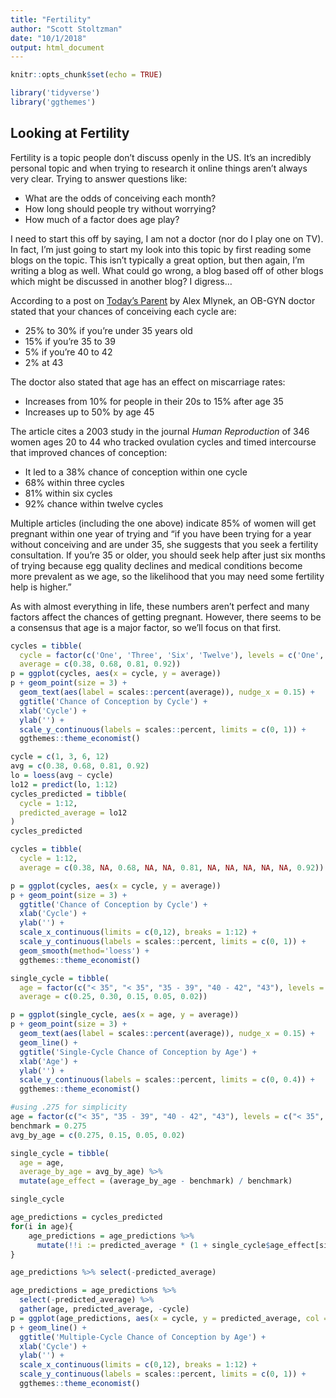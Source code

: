 ```yaml
---
title: "Fertility"
author: "Scott Stoltzman"
date: "10/1/2018"
output: html_document
---
```


```r
knitr::opts_chunk$set(echo = TRUE)

library('tidyverse')
library('ggthemes')
```

## Looking at Fertility

Fertility is a topic people don't discuss openly in the US. It's an incredibly personal topic and when trying to research it online things aren't always very clear. Trying to answer questions like:  

  - What are the odds of conceiving each month?
  - How long should people try without worrying?
  - How much of a factor does age play?

I need to start this off by saying, I am not a doctor (nor do I play one on TV). In fact, I'm just going to start my look into this topic by first reading some blogs on the topic. This isn't typically a great option, but then again, I'm writing a blog as well. What could go wrong, a blog based off of other blogs which might be discussed in another blog? I digress...

According to a post on [Today's Parent](https://www.todaysparent.com/getting-pregnant/trying-to-conceive/what-are-your-odds-of-getting-pregnant-each-month/) by Alex Mlynek, an OB-GYN doctor stated that your chances of conceiving each cycle are:  

  - 25% to 30% if you're under 35 years old
  - 15% if you're 35 to 39
  - 5% if you're 40 to 42
  - 2% at 43

The doctor also stated that age has an effect on miscarriage rates:  

  - Increases from 10% for people in their 20s to 15% after age 35
  - Increases up to 50% by age 45

The article cites a 2003 study in the journal *Human Reproduction* of 346 women ages 20 to 44 who tracked ovulation cycles and timed intercourse that improved chances of conception:  

  - It led to a 38% chance of conception within one cycle
  - 68% within three cycles
  - 81% within six cycles
  - 92% chance within twelve cycles
  
Multiple articles (including the one above) indicate 85% of women will get pregnant within one year of trying and "if you have been trying for a year without conceiving and are under 35, she suggests that you seek a fertility consultation. If you’re 35 or older, you should seek help after just six months of trying because egg quality declines and medical conditions become more prevalent as we age, so the likelihood that you may need some fertility help is higher."

As with almost everything in life, these numbers aren't perfect and many factors affect the chances of getting pregnant. However, there seems to be a consensus that age is a major factor, so we'll focus on that first.


```r
cycles = tibble(
  cycle = factor(c('One', 'Three', 'Six', 'Twelve'), levels = c('One', 'Three', 'Six', 'Twelve')),
  average = c(0.38, 0.68, 0.81, 0.92))
p = ggplot(cycles, aes(x = cycle, y = average))
p + geom_point(size = 3) + 
  geom_text(aes(label = scales::percent(average)), nudge_x = 0.15) + 
  ggtitle('Chance of Conception by Cycle') + 
  xlab('Cycle') + 
  ylab('') + 
  scale_y_continuous(labels = scales::percent, limits = c(0, 1)) + 
  ggthemes::theme_economist()
```



```r
cycle = c(1, 3, 6, 12)
avg = c(0.38, 0.68, 0.81, 0.92)
lo = loess(avg ~ cycle)
lo12 = predict(lo, 1:12)
cycles_predicted = tibble(
  cycle = 1:12,
  predicted_average = lo12
)
cycles_predicted
```


```r
cycles = tibble(
  cycle = 1:12,
  average = c(0.38, NA, 0.68, NA, NA, 0.81, NA, NA, NA, NA, NA, 0.92))

p = ggplot(cycles, aes(x = cycle, y = average))
p + geom_point(size = 3) + 
  ggtitle('Chance of Conception by Cycle') + 
  xlab('Cycle') + 
  ylab('') + 
  scale_x_continuous(limits = c(0,12), breaks = 1:12) + 
  scale_y_continuous(labels = scales::percent, limits = c(0, 1)) + 
  geom_smooth(method='loess') + 
  ggthemes::theme_economist()
```




```r
single_cycle = tibble(
  age = factor(c("< 35", "< 35", "35 - 39", "40 - 42", "43"), levels = c("< 35", "35 - 39", "40 - 42", "43")),
  average = c(0.25, 0.30, 0.15, 0.05, 0.02))

p = ggplot(single_cycle, aes(x = age, y = average)) 
p + geom_point(size = 3) + 
  geom_text(aes(label = scales::percent(average)), nudge_x = 0.15) + 
  geom_line() + 
  ggtitle('Single-Cycle Chance of Conception by Age') + 
  xlab('Age') +
  ylab('') +
  scale_y_continuous(labels = scales::percent, limits = c(0, 0.4)) + 
  ggthemes::theme_economist()
```

```r
#using .275 for simplicity
age = factor(c("< 35", "35 - 39", "40 - 42", "43"), levels = c("< 35", "35 - 39", "40 - 42", "43"))
benchmark = 0.275
avg_by_age = c(0.275, 0.15, 0.05, 0.02)

single_cycle = tibble(
  age = age,
  average_by_age = avg_by_age) %>%
  mutate(age_effect = (average_by_age - benchmark) / benchmark)

single_cycle
```


```r
age_predictions = cycles_predicted
for(i in age){
    age_predictions = age_predictions %>%
      mutate(!!i := predicted_average * (1 + single_cycle$age_effect[single_cycle$age == i]))
}

age_predictions %>% select(-predicted_average)
```

```r
age_predictions = age_predictions %>%
  select(-predicted_average) %>%
  gather(age, predicted_average, -cycle)
p = ggplot(age_predictions, aes(x = cycle, y = predicted_average, col = age))
p + geom_line() + 
  ggtitle('Multiple-Cycle Chance of Conception by Age') + 
  xlab('Cycle') +
  ylab('') +
  scale_x_continuous(limits = c(0,12), breaks = 1:12) + 
  scale_y_continuous(labels = scales::percent, limits = c(0, 1)) + 
  ggthemes::theme_economist()
```

